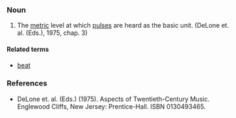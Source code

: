 ===Noun===
#The [[metric]] level at which [[pulse]]s are heard as the basic unit. (DeLone et. al. (Eds.), 1975, chap. 3)

====Related terms====
*[[beat]]

===References===
*DeLone et. al. (Eds.) (1975). Aspects of Twentieth-Century Music. Englewood Cliffs, New Jersey: Prentice-Hall. ISBN 0130493465.